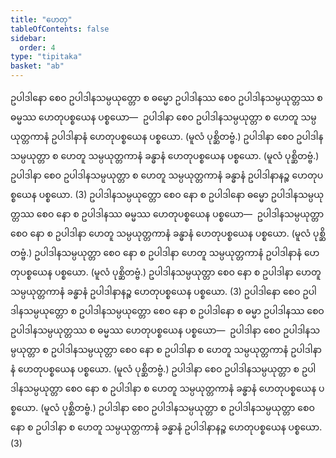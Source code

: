 ```yaml
---
title: "ဟေတု"
tableOfContents: false
sidebar:
  order: 4
type: "tipitaka"
basket: "ab"
---
```



<DynamicBreadcrumb />

<Division number="102">

<Paragraph number="3781">
ဥပါဒါနော စေဝ ဥပါဒါနသမ္ပယုတ္တော စ ဓမ္မော ဥပါဒါနဿ စေဝ ဥပါဒါနသမ္ပယုတ္တဿ စ ဓမ္မဿ ဟေတုပစ္စယေန ပစ္စယော—  ဥပါဒါနာ စေဝ ဥပါဒါနသမ္ပယုတ္တာ စ ဟေတူ သမ္ပယုတ္တကာနံ ဥပါဒါနာနံ ဟေတုပစ္စယေန ပစ္စယော. (မူလံ ပုစ္ဆိတဗ္ဗံ.) ဥပါဒါနာ စေဝ ဥပါဒါနသမ္ပယုတ္တာ စ ဟေတူ သမ္ပယုတ္တကာနံ ခန္ဓာနံ ဟေတုပစ္စယေန ပစ္စယော. (မူလံ ပုစ္ဆိတဗ္ဗံ.) ဥပါဒါနာ စေဝ ဥပါဒါနသမ္ပယုတ္တာ စ ဟေတူ သမ္ပယုတ္တကာနံ ခန္ဓာနံ ဥပါဒါနာနဉ္စ ဟေတုပစ္စယေန ပစ္စယော. (3)
</Paragraph>

</Division>
<Division number="103">

<Paragraph number="3782">
ဥပါဒါနသမ္ပယုတ္တော စေဝ နော စ ဥပါဒါနော ဓမ္မော ဥပါဒါနသမ္ပယုတ္တဿ စေဝ နော စ ဥပါဒါနဿ ဓမ္မဿ ဟေတုပစ္စယေန ပစ္စယော—  ဥပါဒါနသမ္ပယုတ္တာ စေဝ နော စ ဥပါဒါနာ ဟေတူ သမ္ပယုတ္တကာနံ ခန္ဓာနံ ဟေတုပစ္စယေန ပစ္စယော. (မူလံ ပုစ္ဆိတဗ္ဗံ.) ဥပါဒါနသမ္ပယုတ္တာ စေဝ နော စ ဥပါဒါနာ ဟေတူ သမ္ပယုတ္တကာနံ ဥပါဒါနာနံ ဟေတုပစ္စယေန ပစ္စယော. (မူလံ ပုစ္ဆိတဗ္ဗံ.) ဥပါဒါနသမ္ပယုတ္တာ စေဝ နော စ ဥပါဒါနာ ဟေတူ သမ္ပယုတ္တကာနံ ခန္ဓာနံ ဥပါဒါနာနဉ္စ ဟေတုပစ္စယေန ပစ္စယော. (3)
</Paragraph>

</Division>
<Division number="104">

<Paragraph number="3783">
ဥပါဒါနော စေဝ ဥပါဒါနသမ္ပယုတ္တော စ ဥပါဒါနသမ္ပယုတ္တော စေဝ နော စ ဥပါဒါနော စ ဓမ္မာ ဥပါဒါနဿ စေဝ ဥပါဒါနသမ္ပယုတ္တဿ စ ဓမ္မဿ ဟေတုပစ္စယေန ပစ္စယော—  ဥပါဒါနာ စေဝ ဥပါဒါနသမ္ပယုတ္တာ စ ဥပါဒါနသမ္ပယုတ္တာ စေဝ နော စ ဥပါဒါနာ စ ဟေတူ သမ္ပယုတ္တကာနံ ဥပါဒါနာနံ ဟေတုပစ္စယေန ပစ္စယော. (မူလံ ပုစ္ဆိတဗ္ဗံ.) ဥပါဒါနာ စေဝ ဥပါဒါနသမ္ပယုတ္တာ စ ဥပါဒါနသမ္ပယုတ္တာ စေဝ နော စ ဥပါဒါနာ စ ဟေတူ သမ္ပယုတ္တကာနံ ခန္ဓာနံ ဟေတုပစ္စယေန ပစ္စယော. (မူလံ ပုစ္ဆိတဗ္ဗံ.) ဥပါဒါနာ စေဝ ဥပါဒါနသမ္ပယုတ္တာ စ ဥပါဒါနသမ္ပယုတ္တာ စေဝ နော စ ဥပါဒါနာ စ ဟေတူ သမ္ပယုတ္တကာနံ ခန္ဓာနံ ဥပါဒါနာနဉ္စ ဟေတုပစ္စယေန ပစ္စယော. (3)
</Paragraph>
</Division>